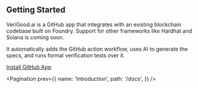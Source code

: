 
## Getting Started

VeriGood.ai is a GitHub app that integrates with an existing blockchain codebase built on Foundry. Support for other frameworks like Hardhat and Solana is coming soon.

It automatically adds the GitHub action workflow, uses AI to generate the specs, and runs formal verification tests over it.

[Install GitHub App](https://github.com/apps/verigood-ai)

<Pagination
  prev={{
    name: 'Introduction',
    path: '/docs',
  }}
/>

